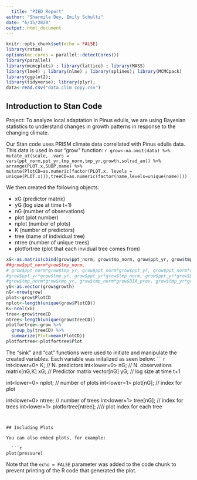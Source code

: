 ```yaml
---
  title: "PIED Report"
author: "Sharmila Dey, Emily Schultz"
date: "6/15/2020"
output: html_document
---
```

  
  
   ```r
knitr::opts_chunk$set(echo = FALSE)
library(rstan)
options(mc.cores = parallel::detectCores())
library(parallel) 
library(mcmcplots) ; library(lattice) ; library(MASS)
library(lme4) ; library(nlme) ; library(splines); library(MCMCpack)
library(ggplot2);
library(tidyverse); library(plyr); 
data<-read.csv("data.clim copy.csv")
```

## Introduction to Stan Code

Project: To analyze local adaptation in Pinus edulis, we are using Bayesian statistics to understand changes in growth patterns in response to the changing climate.

Our Stan code uses PRISM climate data correllated with Pinus edulis data. This data is used in our "grow" function: 
  ```r
grow<-na.omit(data) %>% 
  mutate_at(scale, .vars = vars(ppt_norm,ppt_yr,tmp_norm,tmp_yr,growth,solrad_an)) %>%
  arrange(PLOT.x,SUBP,name) %>%
  mutate(PlotCD=as.numeric(factor(PLOT.x, levels = unique(PLOT.x))),treeCD=as.numeric(factor(name,levels=unique(name))))
```

We then created the following objects: 
  
  - xG (predictor matrix)
- yG (log size at time t+1)
- nG (number of observations)
- plot (plot number)
- nplot (number of plots)
- K (number of predictors)
- tree (name of individual tree)
- ntree (number of unique trees)
- plotfortree (plot that each invidual tree comes from)

```r
xG<-as.matrix(cbind(grow$ppt_norm, grow$tmp_norm, grow$ppt_yr, grow$tmp_yr, grow$DIA_prev))
##grow$ppt_norm*grow$tmp_norm,
# grow$ppt_norm*grow$tmp_yr, grow$ppt_norm*grow$ppt_yr, grow$ppt_norm*grow$DIA_prev,
#grow$ppt_yr*grow$tmp_yr, grow$ppt_yr*grow$tmp_norm, grow$ppt_yr*grow$DIA_prev, 
#grow$tmp_norm*grow$tmp_yr, grow$tmp_norm*grow$DIA_prev, grow$tmp_yr*grow$DIA_prev))
yG<-as.vector(grow$growth)
nG<-nrow(grow)
plot<-grow$PlotCD
nplot<-length(unique(grow$PlotCD))
K<-ncol(xG)
tree<-grow$treeCD
ntree<-length(unique(grow$treeCD))
plotfortree<-grow %>%
  group_by(treeCD) %>%
  summarize(Plot=mean(PlotCD))
plotfortree<-plotfortree$Plot
```

The "sink" and "cat" functions were used to initiate and manipulate the created variables. Each variable was initalized as seen below:
  ``` r
int<lower=0> K;         // N. predictors 
int<lower=0> nG;        // N. observations
matrix[nG,K] xG;        // Predictor matrix
vector[nG] yG;          // log size at time t+1 

int<lower=0> nplot;         // number of plots
int<lower=1> plot[nG];      // index for plot

int<lower=0> ntree;          // number of trees
int<lower=1> tree[nG];          // index for trees
int<lower=1> plotfortree[ntree]; //// plot index for each tree
```


## Including Plots

You can also embed plots, for example:
  
  ```r
plot(pressure)
```

Note that the `echo = FALSE` parameter was added to the code chunk to prevent printing of the R code that generated the plot.
